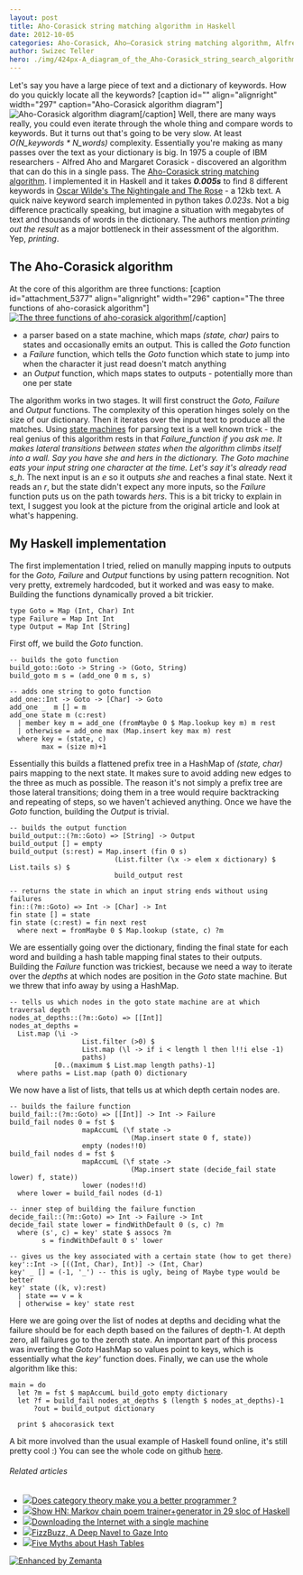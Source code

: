 ```yaml
---
layout: post
title: Aho-Corasick string matching algorithm in Haskell
date: 2012-10-05
categories: Aho-Corasick, Aho–Corasick string matching algorithm, Alfred Aho, HashMap, Haskell, Oscar Wilde
author: Swizec Teller
hero: ./img/424px-A_diagram_of_the_Aho-Corasick_string_search_algorithm.svg.png
---
```


Let's say you have a large piece of text and a dictionary of keywords. How do you quickly locate all the keywords? \[caption id="" align="alignright" width="297" caption="Aho-Corasick algorithm diagram"]![Aho-Corasick algorithm diagram](./img/424px-A_diagram_of_the_Aho-Corasick_string_search_algorithm.svg.png "Aho-Corasick algorithm diagram")\[/caption] Well, there are many ways really, you could even iterate through the whole thing and compare words to keywords. But it turns out that's going to be very slow. At least _O(N_keywords \* N_words)_ complexity. Essentially you're making as many passes over the text as your dictionary is big. In 1975 a couple of IBM researchers - Alfred Aho and Margaret Corasick - discovered an algorithm that can do this in a single pass. The [Aho-Corasick string matching algorithm](http://en.wikipedia.org/wiki/Aho%E2%80%93Corasick_string_matching_algorithm "Aho–Corasick string matching algorithm"). I implemented it in Haskell and it takes **_0.005s_** to find 8 different keywords in [Oscar Wilde's The Nightingale and The Rose](http://en.wikisource.org/wiki/The_Nightingale_and_the_Rose) - a 12kb text. A quick naive keyword search implemented in python takes _0.023s_. Not a big difference practically speaking, but imagine a situation with megabytes of text and thousands of words in the dictionary. The authors mention _printing out the result_ as a major bottleneck in their assessment of the algorithm. Yep, _printing_.

## The Aho-Corasick algorithm

At the core of this algorithm are three functions: \[caption id="attachment_5377" align="alignright" width="296" caption="The three functions of aho-corasick algorithm"][![The three functions of aho-corasick algorithm](http://swizec.com/blog/wp-content/uploads/2012/10/aho-corasick-algorithm.png "The three functions of aho-corasick algorithm")](./img/aho-corasick-algorithm.png)\[/caption]

-   a parser based on a state machine, which maps _(state, char)_ pairs to states and occasionally emits an output. This is called the _Goto_ function
-   a _Failure_ function, which tells the _Goto_ function which state to jump into when the character it just read doesn't match anything
-   an _Output_ function, which maps states to outputs - potentially more than one per state

The algorithm works in two stages. It will first construct the _Goto, Failure_ and _Output_ functions. The complexity of this operation hinges solely on the size of our dictionary. Then it iterates over the input text to produce all the matches. Using [state machines](http://en.wikipedia.org/wiki/Finite-state_machine "Finite-state machine") for parsing text is a well known trick - the real genius of this algorithm rests in that _Failure_function if you ask me. It makes lateral transitions between states when the algorithm climbs itself into a wall. Say you have _she_ and _hers_ in the dictionary. The _Goto_ machine eats your input string one character at the time. Let's say it's already read s_h_. The next input is an _e_ so it outputs _she_ and reaches a final state. Next it reads an _r_, but the state didn't expect any more inputs, so the _Failure_ function puts us on the path towards _hers_. This is a bit tricky to explain in text, I suggest you look at the picture from the original article and look at what's happening.

## My Haskell implementation

The first implementation I tried, relied on manully mapping inputs to outputs for the _Goto, Failure_ and _Output_ functions by using pattern recognition. Not very pretty, extremely hardcoded, but it worked and was easy to make. Building the functions dynamically proved a bit trickier.

    type Goto = Map (Int, Char) Int
    type Failure = Map Int Int
    type Output = Map Int [String]

First off, we build the _Goto_ function.

    -- builds the goto function
    build_goto::Goto -> String -> (Goto, String)
    build_goto m s = (add_one 0 m s, s)

    -- adds one string to goto function
    add_one::Int -> Goto -> [Char] -> Goto
    add_one _  m [] = m
    add_one state m (c:rest)
      | member key m = add_one (fromMaybe 0 $ Map.lookup key m) m rest
      | otherwise = add_one max (Map.insert key max m) rest
      where key = (state, c)
            max = (size m)+1

Essentially this builds a flattened prefix tree in a HashMap of _(state, char)_ pairs mapping to the next state. It makes sure to avoid adding new edges to the three as much as possible. The reason it's not simply a prefix tree are those lateral transitions; doing them in a tree would require backtracking and repeating of steps, so we haven't achieved anything. Once we have the _Goto_ function, building the _Output_ is trivial.

    -- builds the output function
    build_output::(?m::Goto) => [String] -> Output
    build_output [] = empty
    build_output (s:rest) = Map.insert (fin 0 s)
                              (List.filter (\x -> elem x dictionary) $ List.tails s) $
                              build_output rest

    -- returns the state in which an input string ends without using failures
    fin::(?m::Goto) => Int -> [Char] -> Int
    fin state [] = state
    fin state (c:rest) = fin next rest
      where next = fromMaybe 0 $ Map.lookup (state, c) ?m

We are essentially going over the dictionary, finding the final state for each word and building a hash table mapping final states to their outputs. Building the _Failure_ function was trickiest, because we need a way to iterate over the _depths_ at which nodes are position in the _Goto_ state machine. But we threw that info away by using a HashMap.

    -- tells us which nodes in the goto state machine are at which traversal depth
    nodes_at_depths::(?m::Goto) => [[Int]]
    nodes_at_depths =
      List.map (\i ->
                      List.filter (>0) $
                      List.map (\l -> if i < length l then l!!i else -1)
                      paths)
               [0..(maximum $ List.map length paths)-1]
      where paths = List.map (path 0) dictionary

We now have a list of lists, that tells us at which depth certain nodes are.

    -- builds the failure function
    build_fail::(?m::Goto) => [[Int]] -> Int -> Failure
    build_fail nodes 0 = fst $
                      mapAccumL (\f state ->
                                  (Map.insert state 0 f, state))
                      empty (nodes!!0)
    build_fail nodes d = fst $
                      mapAccumL (\f state ->
                                  (Map.insert state (decide_fail state lower) f, state))
                      lower (nodes!!d)
      where lower = build_fail nodes (d-1)

    -- inner step of building the failure function
    decide_fail::(?m::Goto) => Int -> Failure -> Int
    decide_fail state lower = findWithDefault 0 (s, c) ?m
      where (s', c) = key' state $ assocs ?m
            s = findWithDefault 0 s' lower

    -- gives us the key associated with a certain state (how to get there)
    key'::Int -> [((Int, Char), Int)] -> (Int, Char)
    key' _ [] = (-1, '_') -- this is ugly, being of Maybe type would be better
    key' state ((k, v):rest)
      | state == v = k
      | otherwise = key' state rest

Here we are going over the list of nodes at depths and deciding what the failure should be for each depth based on the failures of depth-1. At depth zero, all failures go to the zeroth state. An important part of this process was inverting the _Goto_ HashMap so values point to keys, which is essentially what the _key'_ function does. Finally, we can use the whole algorithm like this:

    main = do
      let ?m = fst $ mapAccumL build_goto empty dictionary
      let ?f = build_fail nodes_at_depths $ (length $ nodes_at_depths)-1
          ?out = build_output dictionary

      print $ ahocorasick text

A bit more involved than the usual example of Haskell found online, it's still pretty cool :) You can see the whole code on github [here](https://github.com/Swizec/random-coding/blob/master/aho-corasick.hs).

###### Related articles

-   [![](http://i.zemanta.com/103612506_80_80.jpg)](http://debasishg.blogspot.com/2012/07/does-category-theory-make-you-better.html)[Does category theory make you a better programmer ?](http://debasishg.blogspot.com/2012/07/does-category-theory-make-you-better.html)
-   [![](http://i.zemanta.com/noimg_106_80_80.jpg)](http://swizec.com/blog/markov-chain-poem-trainergenerator-in-29-sloc-of-haskell/swizec/5310)[Show HN: Markov chain poem trainer+generator in 29 sloc of Haskell](http://swizec.com/blog/markov-chain-poem-trainergenerator-in-29-sloc-of-haskell/swizec/5310)
-   [![](http://i.zemanta.com/noimg_84_80_80.jpg)](http://www.zemanta.com/fruitblog/downloading-the-internet-with-a-single-machine/)[Downloading the Internet with a single machine](http://www.zemanta.com/fruitblog/downloading-the-internet-with-a-single-machine/)
-   [![](http://i.zemanta.com/noimg_57_80_80.jpg)](http://dave.fayr.am/posts/2012-10-4-finding-fizzbuzz.html)[FizzBuzz, A Deep Navel to Gaze Into](http://dave.fayr.am/posts/2012-10-4-finding-fizzbuzz.html)
-   [![](http://i.zemanta.com/115768156_80_80.jpg)](http://hughewilliams.com/2012/10/01/five-myths-about-hash-tables/)[Five Myths about Hash Tables](http://hughewilliams.com/2012/10/01/five-myths-about-hash-tables/)

[![Enhanced by Zemanta](http://img.zemanta.com/zemified_e.png?x-id=3131b59c-b284-43ea-b672-99bdad7199c4)](http://www.zemanta.com/?px "Enhanced by Zemanta")
